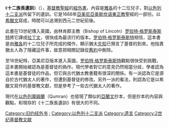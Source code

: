 {{unreferenced|time=2017-07-21T07:22:23+00:00}}
《'''十二族長遺訓'''》（{{lang-en|Testaments of the Twelve Patriarchs}}），[[基督教|基督教]][[聖經|聖經]]的[[經外書|經外書]]，內容是[[雅各_(舊約)|雅各]]的十二位兒子，對[[以色列十二支派|以色列十二支派]]所留下的遺訓。它是1666年[[亞美尼亞|亞美尼亞]][[奥斯坎语|奥斯坎语]][[東正教|東正教]]聖經的一部份。以[[希臘文|希臘文]]寫成，時間可以追溯到西元二世紀前後。

此書在13世紀傳入英國，由林肯郡主教（Bishop of Lincoln）[[罗伯特·格罗斯泰斯特|罗伯特·格罗斯泰斯特]]將它譯成[[拉丁文|拉丁文]]，很快成為最流行的版本。[[罗伯特·格罗斯泰斯特|罗伯特·格罗斯泰斯特]]相信，這本書是由[[雅各_(舊約)|雅各]]的十二位兒子所完成的傑作，顯示猶太[[先知|先知]]已預言了基督的到來。他指責猶太人為了隱藏這件事，故意把相關記錄從[[舊約|舊約]]中刪除。

至16世紀時，亞美尼亞版本進入英國，[[罗伯特·格罗斯泰斯特|罗伯特·格罗斯泰斯特]]觀點很快受到挑戰，這本書開始被認為是基督徒的偽作。現代學者對它的意見仍然相當分歧，學者認為這本書是基督徒的作品，但它與古代猶太教書籍有很深的關係。有一派認為它是源自於古代猶太人的著作，但遭到基督徒的修改。另外一派的看法，則認為它是以希臘文寫作的基督教文獻，但是參考了一些古代猶太人的著作。

現代在[[以色列|以色列]][[庫姆蘭|庫姆蘭]]（Qumran）也發現了類似的[[亞蘭文|亞蘭文]]抄本，但是抄本的內容與觀點，和現存的《十二族長遺訓》有很大的不同。

{{DEFAULTSORT:Testaments of the Twelve Patriarchs}}
[[Category:旧约经外书|Category:旧约经外书]]
[[Category:雅各的儿子|:]]
[[Category:以色列十二支派|Category:以色列十二支派]]
[[Category:遗言|Category:遗言]]
[[Category:2世纪基督教文献|Category:2世纪基督教文献]]

{{基督教小作品}}